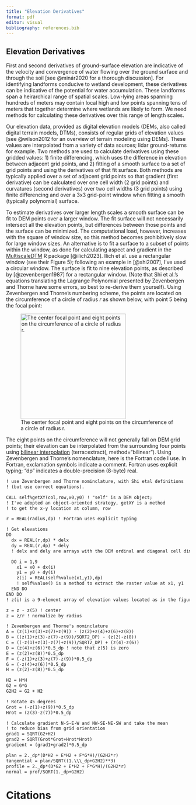 ```yaml
---
title: "Elevation Derivatives"
format: pdf
editor: visual
bibliography: references.bib
---
```


## Elevation Derivatives

First and second derivatives of ground-surface elevation are indicative of the velocity and convergence of water flowing over the ground surface and through the soil [see @minár2020 for a thorough discussion]. For identifying landforms conducive to wetland development, these derivatives can be indicative of the potential for water accumulation. These landforms span a heirarchical range of spatial scales. Low-lying areas spanning hundreds of meters may contain local high and low points spanning tens of meters that together determine where wetlands are likely to form. We need methods for calculating these derivatives over this range of length scales.

Our elevation data, provided as digital elevation models (DEMs, also called digital terrain models, DTMs), consists of regular grids of elevation values [see @wilson2012 for an overview of terrain modeling using DEMs]. These values are interpolated from a variety of data sources; lidar ground-returns for example. Two methods are used to calculate derivatives using these gridded values: 1) finite differencing, which uses the difference in elevation between adjacent grid points, and 2) fitting of a smooth surface to a set of grid points and using the derivatives of that fit surface. Both methods are typically applied over a set of adjacent grid points so that gradient (first derivative) can be calculated over one cell width (2 grid points) and curvatures (second derivatives) over two cell widths (3 grid points) using finite differencing and over a 3x3 grid-point window when fitting a smooth (typically polynomial) surface.

To estimate derivatives over larger length scales a smooth surface can be fit to DEM points over a larger window. The fit surface will not necessarily intersect all the elevation points, but differences between those points and the surface can be minimized. The computational load, however, increases with the square of window size, so this method becomes prohibitively slow for large window sizes. An alternative is to fit a surface to a subset of points within the window, as done for calculating aspect and gradient in the [MultiscaleDTM](https://cran.r-project.org/web/packages/MultiscaleDTM/index.html) R package [@ilich2023]. Ilich et al. use a rectangular window (see their Figure 5); following an example in [@shi2007], I've used a circular window. The surface is fit to nine elevation points, as described by [@zevenbergen1987] for a rectangular window. (Note that Shi et al.'s equations translating the Lagrange Polynomial presented by Zevenbergen and Thorne have some errors, so best to re-derive them yourself). Using Zevenbergen and Thorne's numbering scheme, the points are located on the circumference of a circle of radius $r$ as shown below, with point 5 being the focal point:

![The center focal point and eight points on the circumference of a circle of radius r.](images/circle.PNG){width="3in"}

The eight points on the circumference will not generally fall on DEM grid points; their elevation can be interpolated from the surrounding four points using [bilinear interpolation](https://www.r-bloggers.com/2024/01/extract-raster-values-to-points-with-bilinear-interpolation/) (terra::extract(, method="bilinear"). Using Zevenbergen and Thorne's nomenclature, here is the Fortran code I use. In Fortran, exclamation symbols indicate a comment. Fortran uses explicit typing; "dp" indicates a double-precision (8-byte) real.

``` default
! use Zevenbergen and Thorne nominclature, with Shi etal definitions 
! (but use correct equations).

CALL self%getXY(col,row,x0,y0) ! "self" is a DEM object;
! I've adopted an object-oriented strategy, getXY is a method
! to get the x-y location at column, row

r = REAL(radius,dp) ! Fortran uses explicit typing

! Get elevations
DO
  dx = REAL(r,dp) * delx 
  dy = REAL(r,dp) * dely
  ! delx and dely are arrays with the DEM ordinal and diagonal cell dimensions

  DO i = 1,9
    x1 = x0 + dx(i)
    y1 = y0 + dy(i)
    z(i) = REAL(self%value(x1,y1),dp) 
    ! self%value() is a method to extract the raster value at x1, y1
  END DO
END DO
! z(i) is a 9-element array of elevation values located as in the figure above

z = z - z(5) ! center
z = z/r ! normalize by radius

! Zevenbergen and Thorne's nominclature
A = (z(1)+z(3)+z(7)+z(9)) - (z(2)+z(4)+z(6)+z(8))
B = ((z(1)+z(3)-z(7)-z(9))/SQRT2_DP) - (z(2)-z(8))
C = ((-z(1)+z(3)-z(7)+z(9))/SQRT2_DP) + (z(4)-z(6))
D = (z(4)+z(6))*0.5_dp ! note that z(5) is zero
E = (z(2)+z(8))*0.5_dp
F = (-z(1)+z(3)+z(7)-z(9))*0.5_dp
G = (-z(4)+z(6))*0.5_dp
H = (z(2)-z(8))*0.5_dp

H2 = H*H
G2 = G*G
G2H2 = G2 + H2

! Rotate 45 degrees
Grot = (-z(1)+z(9))*0.5_dp
Hrot = (z(3)-z(7))*0.5_dp

! Calculate gradient N-S-E-W and NW-SE-NE-SW and take the mean
! to reduce bias from grid orientation
grad1 = SQRT(G2+H2)
grad2 = SQRT(Grot*Grot+Hrot*Hrot)
gradient = (grad1+grad2)*0.5_dp

plan = 2._dp*(D*H2 + E*H2 + F*G*H)/(G2H2*r)
tangential = plan/SQRT((1.\\\_dp+G2H2)**3)
profile = 2._dp*(D*G2 + E*H2 + F*G*H)/(G2H2*r)
normal = prof/SQRT(1._dp+G2H2)
```

# Citations
